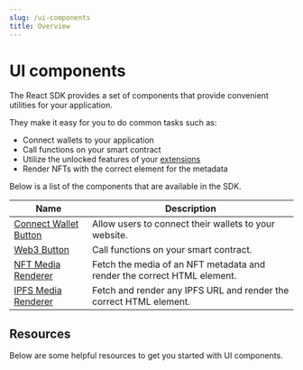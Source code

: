 ```yaml
---
slug: /ui-components
title: Overview
---
```



# UI components

<div className="heroGrid">
  
  <div>
    <p>
        The React SDK provides a set of components that provide convenient utilities for your application.
    </p>

They make it easy for you to do common tasks such as:

- Connect wallets to your application
- Call functions on your smart contract
- Utilize the unlocked features of your [extensions](/contractkit/features)
- Render NFTs with the correct element for the metadata

Below is a list of the components that are available in the SDK.

</div>

<div className="heroGridImageContainer">
  <ThemedImage
    sources={{
      light: "/assets/ui-components.png",
      dark: "/assets/ui-components.png",
    }}
    className="heroGridImage"
    alt="web3sdkio dashboard"
  />
</div>

</div>

| Name                                                        | Description                                                             |
| ----------------------------------------------------------- | ----------------------------------------------------------------------- |
| [Connect Wallet Button](/ui-components/connectwalletbutton) | Allow users to connect their wallets to your website.                   |
| [Web3 Button](/ui-components/web3button)                    | Call functions on your smart contract.                                  |
| [NFT Media Renderer](/ui-components/ipfs-media-renderer)    | Fetch the media of an NFT metadata and render the correct HTML element. |
| [IPFS Media Renderer](/ui-components/ipfs-media-renderer)   | Fetch and render any IPFS URL and render the correct HTML element.      |

## Resources

Below are some helpful resources to get you started with UI components.

<div className="row">
  <div className="col col--6" style={{ padding: 8 }}>
    <QuickstartCard
      name="Guide: Add a Connect Wallet Button"
      link="https://blog.web3sdk.io/guides/add-connectwallet-to-your-website/"
      image="/assets/icons/education.png"
    />
  </div>
  <div className="col col--6" style={{ padding: 8 }}>
    <QuickstartCard
      name="Video: Add a Connect Wallet Button"
      link="https://blog.web3sdk.io/guides/add-connectwallet-to-your-website/"
      image="/assets/icons/education.png"
    />
  </div>
</div>

<div className="row">
  <div className="col col--6" style={{ padding: 8 }}>
    <QuickstartCard
      name="Example: Call a Smart Contract Function with the Web3 Button"
      link="https://web3button.web3sdkio-example.com/"
      image="/assets/icons/education.png"
    />
  </div>
  <div className="col col--6" style={{ padding: 8 }}>
    <QuickstartCard
      name="Guide: Create an NFT Gallery Using the NFT Media Renderer"
      link="https://blog.web3sdk.io/guides/create-an-nft-gallery-using-web3sdkio-and-next-js/"
      image="/assets/icons/education.png"
    />
  </div>
</div>
